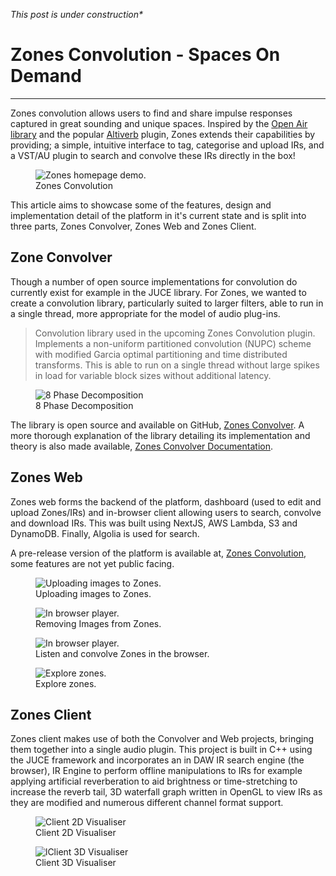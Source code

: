 _This post is under construction\*_

# Zones Convolution - Spaces On Demand

---

Zones convolution allows users to find and share impulse responses captured in
great sounding and unique spaces. Inspired by the
[Open Air library](https://www.openair.hosted.york.ac.uk) and the popular
[Altiverb](https://www.audioease.com/altiverb/) plugin, Zones extends their
capabilities by providing; a simple, intuitive interface to tag, categorise and
upload IRs, and a VST/AU plugin to search and convolve these IRs directly in the
box!

<figure>
  <img src="/projects/zones/zones_home.gif" alt="Zones homepage demo." />
  <figcaption>Zones Convolution</figcaption>
</figure>

This article aims to showcase some of the features, design and implementation
detail of the platform in it's current state and is split into three parts,
Zones Convolver, Zones Web and Zones Client.

## Zone Convolver

Though a number of open source implementations for convolution do currently
exist for example in the JUCE library. For Zones, we wanted to create a
convolution library, particularly suited to larger filters, able to run in a
single thread, more appropriate for the model of audio plug-ins.

> Convolution library used in the upcoming Zones Convolution plugin. Implements
> a non-uniform partitioned convolution (NUPC) scheme with modified Garcia
> optimal partitioning and time distributed transforms. This is able to run on a
> single thread without large spikes in load for variable block sizes without
> additional latency.

<figure>
  <img
    className="w-[40%]"
    src="/projects/zones/convolver/8_phase_decomposition.jpg"
    alt="8 Phase Decomposition"
  />
  <figcaption>8 Phase Decomposition</figcaption>
</figure>

The library is open source and available on GitHub,
[Zones Convolver](https://github.com/zones-convolution/zones_convolver). A more
thorough explanation of the library detailing its implementation and theory is
also made available,
[Zones Convolver Documentation](https://github.com/zones-convolution/zones_convolver/blob/main/resources/zones_convolver_documentation.pdf).

## Zones Web

Zones web forms the backend of the platform, dashboard (used to edit and upload
Zones/IRs) and in-browser client allowing users to search, convolve and download
IRs. This was built using NextJS, AWS Lambda, S3 and DynamoDB. Finally, Algolia
is used for search.

A pre-release version of the platform is available at,
[Zones Convolution](https://zones-convolution.vercel.app), some features are not
yet public facing.

<div className="grid grid-cols-2 gap-4 place-content-center">
  <figure>
    <img
      src="/projects/zones/zones_upload.gif"
      alt="Uploading images to Zones."
    />
    <figcaption>Uploading images to Zones.</figcaption>
  </figure>
  <figure>
    <img src="/projects/zones/zones_delete.gif" alt="In browser player." />
    <figcaption>Removing Images from Zones.</figcaption>
  </figure>
  <figure>
    <img src="/projects/zones/zones_play.gif" alt="In browser player." />
    <figcaption>Listen and convolve Zones in the browser.</figcaption>
  </figure>
  <figure>
    <img src="/projects/zones/zones_explore.gif" alt="Explore zones." />
    <figcaption>Explore zones.</figcaption>
  </figure>
</div>

## Zones Client

Zones client makes use of both the Convolver and Web projects, bringing them
together into a single audio plugin. This project is built in C++ using the JUCE
framework and incorporates an in DAW IR search engine (the browser), IR Engine
to perform offline manipulations to IRs for example applying artificial
reverberation to aid brightness or time-stretching to increase the reverb tail,
3D waterfall graph written in OpenGL to view IRs as they are modified and
numerous different channel format support.

<div className="grid grid-cols-2 gap-4 place-content-center">
  <figure>
    <img src="/projects/zones/client_2d.png" alt="Client 2D Visualiser" />
    <figcaption>Client 2D Visualiser</figcaption>
  </figure>
  <figure>
    <img src="/projects/zones/client_3d.png" alt="lClient 3D Visualiser" />
    <figcaption>Client 3D Visualiser</figcaption>
  </figure>

</div>
